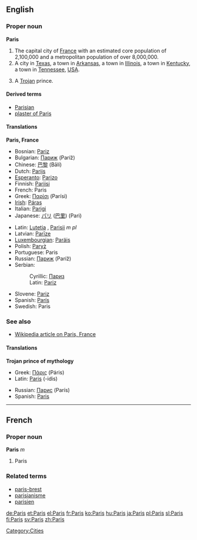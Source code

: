 {{wikipedia}}
==English==

{{rank|perfect|bright|scarcely|732|Paris|expression|Duke|battle}}

===Proper noun===
'''Paris'''

# The capital city of [[France]] with an estimated core population of 2,100,000 and a metropolitan population of over 8,000,000.
# A city in [[Texas]], a town in [[Arkansas]], a town in [[Illinois]], a town in [[Kentucky]], a town in [[Tennessee]], [[USA]].
#{{mythology}} A [[Trojan]] prince.
[[Category:Cities]]

====Derived terms====
*[[Parisian]]
*[[plaster of Paris]]

====Translations====
'''Paris, France'''
{{top}}
*Bosnian: [[Pariz#Bosnian|Pariz]] {{m}}
*Bulgarian: [[Париж]] (Paríž) {{m}}
*Chinese: [[巴黎]] (Bālí)
*Dutch: [[Parijs]]
*[[Esperanto]]: [[Parizo]]
*Finnish: [[Pariisi]]
*French: Paris {{m}}
*Greek: [[Παρίσι]] (Parísi) {{n}}
*[[Irish]]: [[Páras]] {{m}}
*Italian: [[Parigi]] {{f}}
*Japanese: [[パリ]] ([[巴里]]) (Pari)
{{mid}}
*Latin: [[Lutetia]] {{f}}, [[Parisii]] ''m pl''
*Latvian: [[Parīze]] {{f}}
*[[Luxembourgian]]: [[Paräis]]
*Polish: [[Paryż]] {{m}}
*Portuguese: Paris {{m}}
*Russian: [[Париж]] (Paríž) {{m}}
*Serbian:
*:Cyrillic: [[Париз#Serbian|Париз]] {{m}}
*:Latin: [[Pariz#Serbian|Pariz]] {{m}}
*Slovene: [[Pariz]] {{m}}
*Spanish: [[París]] {{m}}
*Swedish: Paris {{n}}
{{bottom}}

===See also===
*[[w:Paris, France|Wikipedia article on Paris, France]]

====Translations====
'''Trojan prince of mythology'''
{{top}}
*Greek: [[Πάρις]] (Páris) {{m}}
*Latin: [[Paris#Latin|Paris]] (-idis) {{m}}
{{mid}}
*Russian: [[Парис]] (París) {{m}}
*Spanish: [[Paris#Spanish|Paris]] {{m}}
{{bottom}}


----

==French==
===Proper noun===
'''Paris''' ''m''

# Paris

===Related terms===
*[[paris-brest]]
*[[parisianisme]]
*[[parisien]]
[[de:Paris]]
[[et:Paris]]
[[el:Paris]]
[[fr:Paris]]
[[ko:Paris]]
[[hu:Paris]]
[[ja:Paris]]
[[pl:Paris]]
[[sl:Paris]]
[[fi:Paris]]
[[sv:Paris]]
[[zh:Paris]]
